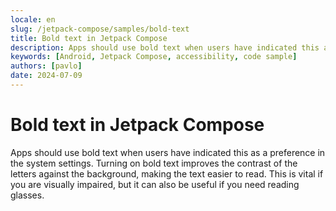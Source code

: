 ```yaml
---
locale: en
slug: /jetpack-compose/samples/bold-text
title: Bold text in Jetpack Compose
description: Apps should use bold text when users have indicated this as a preference in the system settings.
keywords: [Android, Jetpack Compose, accessibility, code sample]
authors: [pavlo]
date: 2024-07-09
---
```


# Bold text in Jetpack Compose

Apps should use bold text when users have indicated this as a preference in the system settings. Turning on bold text improves the contrast of the letters against the background, making the text easier to read. This is vital if you are visually impaired, but it can also be useful if you need reading glasses.

<CodeSample id="text-bold" framework="jetpack-compose" locale="en"/>
